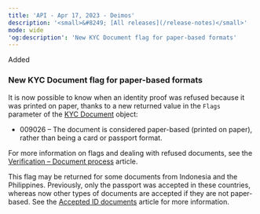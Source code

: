 ```yaml
---
title: 'API - Apr 17, 2023 - Deimos'  
description: '<small>&#8249; [All releases](/release-notes)</small>'  
mode: wide  
'og:description': 'New KYC Document flag for paper-based formats'  
---
```

<div class="release-notes-page">

<div class="pill pill-green">Added</div> 
  
### New KYC Document flag for paper-based formats  

It is now possible to know when an identity proof was refused because it was printed on paper, thanks to a new returned value in the `Flags` parameter of the <a href="/api-reference/kyc-documents/kyc-document-object">KYC Document</a> object:   
- 009026 – The document is considered paper-based (printed on paper), rather than being a card or passport format.  

For more information on flags and dealing with refused documents, see the <a href="/guides/users/verification/documents/submission/refusals">Verification – Document process</a> article.  

This flag may be returned for some documents from Indonesia and the Philippines. Previously, only the passport was accepted in these countries, whereas now other types of documents are accepted if they are not paper-based. See the <a href="/guides/users/verification/requirements/id-accepted">Accepted ID documents</a> article for more information.

</div>